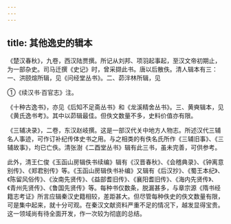 ```yaml
---
---
---
```

title: 其他逸史的辑本
---



《楚汉春秋》，九卷，西汉陆贾撰。所记从刘邦、项羽起事起，至汉文帝初期止，为一部杂史。司马迁撰《史记》时，曾采撷此书。唐以后散佚。清人辑本有三：一、洪颐煊所辑，见《问经堂丛书》。二、茆泮林所辑，见

①《续汉书·百官志》注。

《十种古逸书》，亦见《后知不足斋丛书》和《龙溪精舍丛书》。三、黄奭辑本，见《黄氏逸书考》。其中以茆辑最佳。但佚文数量不多，史料价值亦有限。

《三辅决录》，二卷，东汉赵岐撰。这是一部汉代关中地方人物志。所述汉代三辅名人事迹，可作订补纪传体史书之用。与之相类的有佚名氏所作《三辅旧事》、《三辅故事》，均已亡佚。清张澍《二酉堂丛书》辑有此三书，虽未完善，可供参考。

此外，清王仁俊《玉函山房辑佚书续编》辑有《汉晋春秋》、《会稽典录》、《钟离意别传》、《郑君别传》等。《玉函山房辑佚书补编》又辑有《后汉抄》、《蜀王本纪》、《陈留风俗传》、《汝南先贤传》、《益部耆旧传》、《襄阳耆旧传》、《海内先贤传》、《青州先贤传》、《鲁国先贤传》等。每种书仅数条，脱漏甚多，与章宗源《隋书经籍志考证》所言应辑秦汉史籍相较，差距甚大。但尽管每种佚史的佚文数量有限，可是集中起来，就十分可观。在秦汉文献资料严重不足的情况下，越发显得宝贵。这一领域尚有待全面开发，作一次较为彻底的总结。